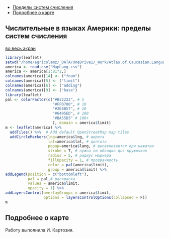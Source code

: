 <head>
  <meta charset="utf-8">
  <title>Report</title>
  <link rel="stylesheet" href="jquery-ui/jquery-ui.min.css">
  <script src="jquery-ui/external/jquery/jquery.js"></script>
  <script src="jquery-ui/jquery-ui.js"></script>
  <script>
  $(function() {
    $( "#tabs" ).tabs();
  });
  </script>
</head>

<div id="tabs">
<ul>
<li><a href="#atlasru">Пределы систем счисления</a></li>
<li><a href="#aboutru">Подробнее о карте</a></li>
</ul>

<div id="atlasru">
## Числительные в языках Америки: пределы систем счисления
<a href="http://web-corpora.net/~agricolamz/maps/AtCauc/Numearals.Amerika.atlas/limit/numerals.america.limit.big.html"> во весь экран </a>
```r
library(leaflet)
setwd("/home/agricolamz/_DATA/OneDrive1/_Work/Atlas.of.Caucasian.Languages/Numearals.Amerika.atlas/limit")
america <- read.csv("MapLang.csv")
america <- america[1:81*2,]
colnames(america)[14] <- ("fnam")
colnames(america)[5] <- ("limit")
colnames(america)[6] <- ("adding")
colnames(america)[9] <- ("base")
library(leaflet)
pal <- colorFactor(c("#B22222", # 5
                     "#FFD700", # 10
                     "#2E8B57", # 20
                     "#6495ED", # 100
                     "#BA55D3" # 100+
                     ), domain = america$limit)
m <- leaflet(america) %>%
  addTiles() %>%  # Add default OpenStreetMap map tiles
  addCircleMarkers(lng=america$lng, # широта
                   lat=america$lat, # долгота
                   popup=america$lang, # высвечивается при нажатии
                   stroke = T, # нужна ли обводка для кружочков
                   radius = 5, # радиус маркера
                   fillOpacity = 1, # прозрачность
                   color = pal(america$limit),
                   group = america$limit) %>%
addLegend(position = c("bottomleft"),
          pal = pal,# раскраска
          values = america$limit,
          opacity = 1) %>%
addLayersControl(overlayGroups = america$limit,
                 options = layersControlOptions(collapsed = F))
m
```
</div>
<div id="aboutru">
## Подробнее о карте
Работу выполнила И. Картозия.
</div>